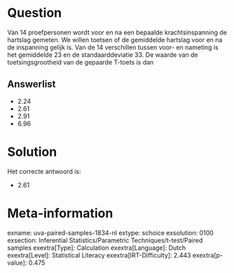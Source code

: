 Question
========

Van 14 proefpersonen wordt voor en na een bepaalde krachtsinspanning de
hartslag gemeten. We willen toetsen of de gemiddelde hartslag voor en na
de inspanning gelijk is. Van de 14 verschillen tussen voor- en nameting
is het gemiddelde 23 en de standaarddeviatie 33. De waarde van de
toetsingsgrootheid van de gepaarde T-toets is dan

Answerlist
----------

* 2.24
* 2.61
* 2.91
* 6.96

Solution
========

Het correcte antwoord is: 

* 2.61

Meta-information
================
exname: uva-paired-samples-1834-nl
extype: schoice
exsolution: 0100
exsection: Inferential Statistics/Parametric Techniques/t-test/Paired samples
exextra[Type]: Calculation
exextra[Language]: Dutch
exextra[Level]: Statistical Literacy
exextra[IRT-Difficulty]: 2.443
exextra[p-value]: 0.475
